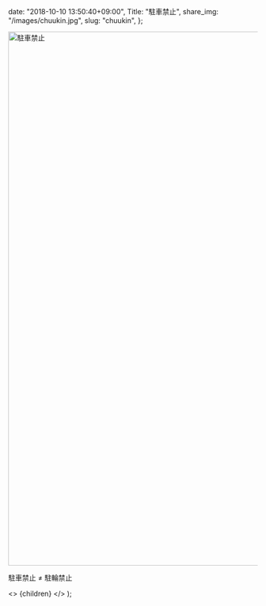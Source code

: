 
  date: "2018-10-10 13:50:40+09:00",
  Title: "駐車禁止",
  share_img: "/images/chuukin.jpg",
  slug: "chuukin",
};

<img src="/Users/dream_exp/Desktop/Projects/ikyoukoujitsu/ikyoukoujitsu-v2/public/images/chuukin.jpg" alt="駐車禁止" width="1080" height="1080" />

<span className="caption">駐車禁止 ≠ 駐輪禁止</span>

  <>
    <Head>
      <title>{meta.Title} | 異郷好実</title>
    </Head>
    <PostLayout meta={meta}>{children}</PostLayout>
  </>
);
